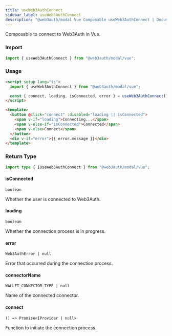 ```yaml
---
title: useWeb3AuthConnect
sidebar_label: useWeb3AuthConnect
description: "@web3auth/modal Vue Composable useWeb3AuthConnect | Documentation - Web3Auth"
---
```


Composable to connect to Web3Auth in Vue.

### Import

```ts
import { useWeb3AuthConnect } from "@web3auth/modal/vue";
```

### Usage

```html
<script setup lang="ts">
  import { useWeb3AuthConnect } from "@web3auth/modal/vue";

  const { connect, loading, isConnected, error } = useWeb3AuthConnect();
</script>

<template>
  <button @click="connect" :disabled="loading || isConnected">
    <span v-if="loading">Connecting...</span>
    <span v-else-if="isConnected">Connected</span>
    <span v-else>Connect</span>
  </button>
  <div v-if="error">{{ error.message }}</div>
</template>
```

### Return Type

```ts
import type { IUseWeb3AuthConnect } from "@web3auth/modal/vue";
```

#### isConnected

`boolean`

Whether the user is connected to Web3Auth.

#### loading

`boolean`

Whether the connection process is in progress.

#### error

`Web3AuthError | null`

Error that occurred during the connection process.

#### connectorName

`WALLET_CONNECTOR_TYPE | null`

Name of the connected connector.

#### connect

`() => Promise<IProvider | null>`

Function to initiate the connection process.
